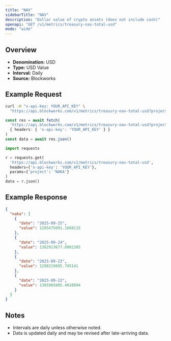 ```yaml
---
title: "NAV"
sidebarTitle: "NAV"
description: "Dollar value of crypto assets (does not include cash)"
openapi: "GET /v1/metrics/treasury-nav-total-usd"
mode: "wide"
---
```


## Overview

- **Denomination:** USD
- **Type:** USD Value
- **Interval:** Daily
- **Source:** Blockworks

## Example Request

<CodeGroup>

```bash cURL
curl -H "x-api-key: YOUR_API_KEY" \
  "https://api.blockworks.com/v1/metrics/treasury-nav-total-usd?project=NAKA"
```

```typescript TypeScript
const res = await fetch(
  'https://api.blockworks.com/v1/metrics/treasury-nav-total-usd?project=NAKA',
  { headers: { 'x-api-key': 'YOUR_API_KEY' } }
)
const data = await res.json()
```

```python Python
import requests

r = requests.get(
  'https://api.blockworks.com/v1/metrics/treasury-nav-total-usd',
  headers={'x-api-key': 'YOUR_API_KEY'},
  params={'project': 'NAKA'}
)
data = r.json()
```

</CodeGroup>

## Example Response

```json
{
  "naka": [
    {
      "date": "2025-09-25",
      "value": 1285475091.1668115
    },
    {
      "date": "2025-09-24",
      "value": 1302913677.8902385
    },
    {
      "date": "2025-09-23",
      "value": 1298319895.745141
    },
    {
      "date": "2025-09-22",
      "value": 1305965805.4010894
    }
  ]
}
```

## Notes
- Intervals are daily unless otherwise noted.
- Data is updated daily and may be revised after late-arriving data.